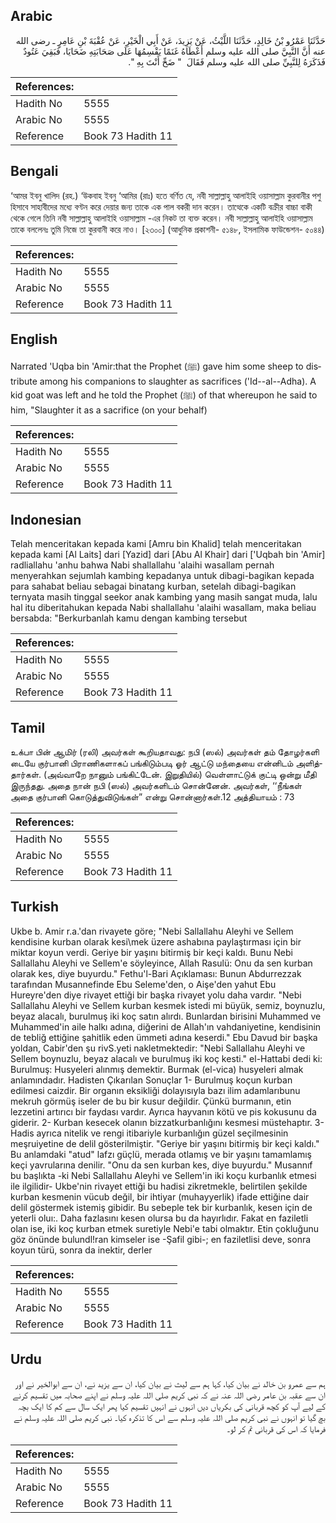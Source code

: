 ## Arabic

<div dir="rtl" lang="ar" style={{fontSize:'larger',backgroundColor:'#f8f9fa',padding:20}}>حَدَّثَنَا عَمْرُو بْنُ خَالِدٍ، حَدَّثَنَا اللَّيْثُ، عَنْ يَزِيدَ، عَنْ أَبِي الْخَيْرِ، عَنْ عُقْبَةَ بْنِ عَامِرٍ ـ رضى الله عنه أَنَّ النَّبِيَّ صلى الله عليه وسلم أَعْطَاهُ غَنَمًا يَقْسِمُهَا عَلَى صَحَابَتِهِ ضَحَايَا، فَبَقِيَ عَتُودٌ فَذَكَرَهُ لِلنَّبِيِّ صلى الله عليه وسلم فَقَالَ ‏ "‏ ضَحِّ أَنْتَ بِهِ ‏"‏‏.‏</div><div style={{backgroundColor:'#f8f9fa',padding:20, marginBottom: 10}}><table>
        <thead>
          <tr>
            <th>References:</th>
            <th></th>
          </tr>
        </thead>
        <tbody><tr><td>Hadith No</td><td>5555</td></tr><tr><td>Arabic No</td><td>5555</td></tr><tr><td>Reference</td><td>Book 73 Hadith 11</td></tr></tbody></table></div>

## Bengali

<div dir="ltr" lang="bn" style={{fontSize:'larger',backgroundColor:'#f8f9fa',padding:20}}>‘আমর ইবনু খালিদ (রহ.) ‘উকবাহ ইবনু ‘আমির (রাঃ) হতে বর্ণিত যে, নবী সাল্লাল্লাহু আলাইহি ওয়াসাল্লাম কুরবানীর পশু হিসাবে সাহাবীদের মধ্যে বণ্টন করে দেয়ার জন্য তাকে এক পাল বকরী দান করেন। তাত্থেকে একটি বক্রীর বাচ্চা বাকী থেকে গেলে তিনি নবী সাল্লাল্লাহু আলাইহি ওয়াসাল্লাম -এর নিকট তা ব্যক্ত করেন। নবী সাল্লাল্লাহু আলাইহি ওয়াসাল্লাম তাকে বললেনঃ তুমি নিজে তা কুরবানী করে নাও। [২৩০০] (আধুনিক প্রকাশনী- ৫১৪৮, ইসলামিক ফাউন্ডেশন- ৫০৪৪)</div><div style={{backgroundColor:'#f8f9fa',padding:20, marginBottom: 10}}><table>
        <thead>
          <tr>
            <th>References:</th>
            <th></th>
          </tr>
        </thead>
        <tbody><tr><td>Hadith No</td><td>5555</td></tr><tr><td>Arabic No</td><td>5555</td></tr><tr><td>Reference</td><td>Book 73 Hadith 11</td></tr></tbody></table></div>

## English

<div dir="ltr" lang="en" style={{fontSize:'larger',backgroundColor:'#f8f9fa',padding:20}}>Narrated 'Uqba bin 'Amir:that the Prophet (ﷺ) gave him some sheep to distribute among his companions to slaughter as sacrifices ('Id--al--Adha). A kid goat was left and he told the Prophet (ﷺ) of that whereupon he said to him, "Slaughter it as a sacrifice (on your behalf)</div><div style={{backgroundColor:'#f8f9fa',padding:20, marginBottom: 10}}><table>
        <thead>
          <tr>
            <th>References:</th>
            <th></th>
          </tr>
        </thead>
        <tbody><tr><td>Hadith No</td><td>5555</td></tr><tr><td>Arabic No</td><td>5555</td></tr><tr><td>Reference</td><td>Book 73 Hadith 11</td></tr></tbody></table></div>

## Indonesian

<div dir="ltr" lang="id" style={{fontSize:'larger',backgroundColor:'#f8f9fa',padding:20}}>Telah menceritakan kepada kami [Amru bin Khalid] telah menceritakan kepada kami [Al Laits] dari [Yazid] dari [Abu Al Khair] dari ['Uqbah bin 'Amir] radliallahu 'anhu bahwa Nabi shallallahu 'alaihi wasallam pernah menyerahkan sejumlah kambing kepadanya untuk dibagi-bagikan kepada para sahabat beliau sebagai binatang kurban, setelah dibagi-bagikan ternyata masih tinggal seekor anak kambing yang masih sangat muda, lalu hal itu diberitahukan kepada Nabi shallallahu 'alaihi wasallam, maka beliau bersabda: "Berkurbanlah kamu dengan kambing tersebut</div><div style={{backgroundColor:'#f8f9fa',padding:20, marginBottom: 10}}><table>
        <thead>
          <tr>
            <th>References:</th>
            <th></th>
          </tr>
        </thead>
        <tbody><tr><td>Hadith No</td><td>5555</td></tr><tr><td>Arabic No</td><td>5555</td></tr><tr><td>Reference</td><td>Book 73 Hadith 11</td></tr></tbody></table></div>

## Tamil

<div dir="ltr" lang="ta" style={{fontSize:'larger',backgroundColor:'#f8f9fa',padding:20}}>உக்பா பின் ஆமிர் (ரலி) அவர்கள் கூறியதாவது: நபி (ஸல்) அவர்கள் தம் தோழர்களி டையே குர்பானி பிராணிகளாகப் பங்கிடும்படி ஓர் ஆட்டு மந்தையை என்னிடம் அளித்தார்கள். (அவ்வாறே நானும் பங்கிட்டேன். இறுதியில்) வெள்ளாட்டுக் குட்டி ஒன்று மீதி இருந்தது. அதை நான் நபி (ஸல்) அவர்களிடம் சொன்னேன். அவர்கள், ‘‘நீங்கள் அதை குர்பானி கொடுத்துவிடுங்கள்” என்று சொன்னார்கள்.12 அத்தியாயம் : 73</div><div style={{backgroundColor:'#f8f9fa',padding:20, marginBottom: 10}}><table>
        <thead>
          <tr>
            <th>References:</th>
            <th></th>
          </tr>
        </thead>
        <tbody><tr><td>Hadith No</td><td>5555</td></tr><tr><td>Arabic No</td><td>5555</td></tr><tr><td>Reference</td><td>Book 73 Hadith 11</td></tr></tbody></table></div>

## Turkish

<div dir="ltr" lang="tr" style={{fontSize:'larger',backgroundColor:'#f8f9fa',padding:20}}>Ukbe b. Amir r.a.'dan rivayete göre; "Nebi Sallallahu Aleyhi ve Sellem kendisine kurban olarak kesi\mek üzere ashabına paylaştırması için bir miktar koyun verdi. Geriye bir yaşını bitirmiş bir keçi kaldı. Bunu Nebi Sallallahu Aleyhi ve Sellem'e söyleyince, Allah Rasulü: Onu da sen kurban olarak kes, diye buyurdu." Fethu'l-Bari Açıklaması: Bunun Abdurrezzak tarafından Musannefinde Ebu Seleme'den, o Aişe'den yahut Ebu Hureyre'den diye rivayet ettiği bir başka rivayet yolu daha vardır. "Nebi Sallallahu Aleyhi ve Sellem kurban kesmek istedi mi büyük, semiz, boynuzlu, beyaz alacalı, burulmuş iki koç satın alırdı. Bunlardan birisini Muhammed ve Muhammed'in aile halkı adına, diğerini de Allah'ın vahdaniyetine, kendisinin de tebliğ ettiğine şahitlik eden ümmeti adına keserdi." Ebu Davud bir başka yoldan, Cabir'den şu rivS.yeti nakletmektedir: "Nebi Sallallahu Aleyhi ve Sellem boynuzlu, beyaz alacalı ve burulmuş iki koç kesti." el-Hattabi dedi ki: Burulmuş: Husyeleri alınmış demektir. Burmak (el-vica) husyeleri almak anlamındadır. Hadisten Çıkarılan Sonuçlar 1- Burulmuş koçun kurban edilmesi caizdir. Bir organın eksikliği dolayısıyla bazı ilim adamlarıbunu mekruh görmüş iseler de bu bir kusur değildir. Çünkü burmanın, etin lezzetini artırıcı bir faydası vardır. Ayrıca hayvanın kötü ve pis kokusunu da giderir. 2- Kurban kesecek olanın bizzatkurbanlığını kesmesi müstehaptır. 3- Hadis ayrıca nitelik ve rengi itibariyle kurbanlığın güzel seçilmesinin meşruiyetine de delil gösterilmiştir. "Geriye bir yaşını bitirmiş bir keçi kaldı." Bu anlamdaki "atud" lafzı güçlü, merada otlamış ve bir yaşını tamamlamış keçi yavrularına denilir. "Onu da sen kurban kes, diye buyurdu." Musannıf bu başlıkta -ki Nebi Sallallahu Aleyhi ve Sellem'in iki koçu kurbanlık etmesi ile ilgilidir- Ukbe'nin rivayet ettiği bu hadisi zikretmekle, belirtilen şekilde kurban kesmenin vücub değil, bir ihtiyar (muhayyerlik) ifade ettiğine dair delil göstermek istemiş gibidir. Bu sebeple tek bir kurbanlık, kesen için de yeterli oluı:. Daha fazlasını kesen olursa bu da hayırlıdır. Fakat en faziletli olan ise, iki koç kurban etmek suretiyle Nebi'e tabi olmaktır. Etin çokluğunu göz önünde bulundl!ran kimseler ise -Şafil gibi-; en faziletlisi deve, sonra koyun türü, sonra da inektir, derler</div><div style={{backgroundColor:'#f8f9fa',padding:20, marginBottom: 10}}><table>
        <thead>
          <tr>
            <th>References:</th>
            <th></th>
          </tr>
        </thead>
        <tbody><tr><td>Hadith No</td><td>5555</td></tr><tr><td>Arabic No</td><td>5555</td></tr><tr><td>Reference</td><td>Book 73 Hadith 11</td></tr></tbody></table></div>

## Urdu

<div dir="rtl" lang="ur" style={{fontSize:'larger',backgroundColor:'#f8f9fa',padding:20}}>ہم سے عمرو بن خالد نے بیان کیا، کہا ہم سے لیث نے بیان کیا، ان سے یزید نے، ان سے ابوالخیر نے اور ان سے عقبہ بن عامر رضی اللہ عنہ نے کہ نبی کریم صلی اللہ علیہ وسلم نے اپنے صحابہ میں تقسیم کرنے کے لیے آپ کو کچھ قربانی کی بکریاں دیں انہوں نے انہیں تقسیم کیا پھر ایک سال سے کم کا ایک بچہ بچ گیا تو انہوں نے نبی کریم صلی اللہ علیہ وسلم سے اس کا تذکرہ کیا۔ نبی کریم صلی اللہ علیہ وسلم نے فرمایا کہ اس کی قربانی تم کر لو۔</div><div style={{backgroundColor:'#f8f9fa',padding:20, marginBottom: 10}}><table>
        <thead>
          <tr>
            <th>References:</th>
            <th></th>
          </tr>
        </thead>
        <tbody><tr><td>Hadith No</td><td>5555</td></tr><tr><td>Arabic No</td><td>5555</td></tr><tr><td>Reference</td><td>Book 73 Hadith 11</td></tr></tbody></table></div>